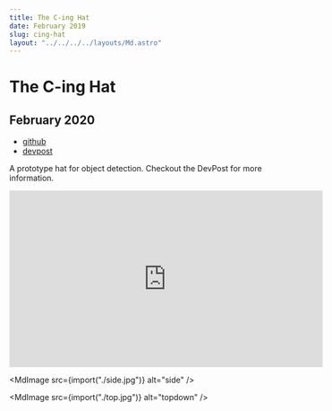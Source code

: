 ```yaml
---
title: The C-ing Hat
date: February 2019
slug: cing-hat
layout: "../../../../layouts/Md.astro"
---
```



# The C-ing Hat

## February 2020

- [github](https://github.com/ec965/the_all_C-ing_eye)
- [devpost](https://devpost.com/software/the-c-ing-hat)

A prototype hat for object detection. Checkout the DevPost for more information.

<iframe width="560" height="315" src="https://www.youtube.com/embed/SFQxsU8La4k" title="YouTube video player" frameborder="0" allow="accelerometer; autoplay; clipboard-write; encrypted-media; gyroscope; picture-in-picture" allowfullscreen></iframe>

<MdImage src={import("./side.jpg")} alt="side"  />

<MdImage src={import("./top.jpg")} alt="topdown" />
